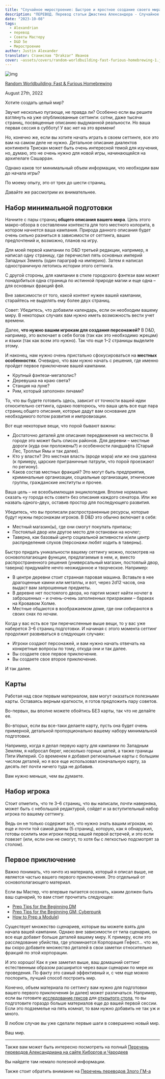 ```yaml
---
title: "Случайное миростроение: Быстрое и яростное создание своего мира"
description: "ПЕРЕВОД. Перевод статьи Джастина Александера - Случайное миростроение: Быстрое и яростное создание своего мира. Статья из цикла Случайное миростроение - в которой изложены минимальные основы миростроения и необходимые ресурсы #Alexandrian #перевод #gmtips #dnd5e #worldbuilding"
date: "2023-10-08"
tags:
  - Alexandrian
  - перевод
  - Советы Мастеру
  - D&D 5e
  - Миростроение
author: Justin Alexander
translator: Станислав "Drakzar" Иванов
cover: ~assets/covers/random-worldbuilding-fast-furious-homebrewing-1.jpg
---
```


![img](/images/random-worldbuilding-fast-furious-homebrewing-1.jpg)

[Random Worldbuilding: Fast & Furious Homebrewing](https://thealexandrian.net/wordpress/48367/roleplaying-games/random-worldbuilding-fast-furious-homebrewing)

August 27th, 2022

Хотите создать целый мир?

Звучит несколько пугающе, не правда ли? Особенно если вы решите взглянуть на уже опубликованные сеттинги: сотни, даже тысячи страниц, посвященные описанию выдуманной реальности. Но ваша первая сессия в субботу! У вас нет на это времени!

Но, конечно же, если вы хотите начать играть в своем сеттинге, все это вам на самом деле не нужно. Детальное описание диалектов континента Трискан может быть очень интересной темой для изучения, но, думаю, это не очень нужно для новой игры, начинающейся на архипелаге Сашарран.

Однако каков тот минимальный объем информации, что необходим вам до начала игры?

По моему опыту, это от трех до шести страниц.

Давайте же рассмотрим их внимательнее.

## **Набор минимальной подготовки**

Начните с пары страниц **общего описания вашего мира**. Цель этого макро-обзора в составлении контекста для того местного колорита, в котором начнется ваша кампания. Природа данного описания будет очень сильно разниться в зависимости от сеттинга, ваших предпочтений и, возможно, планов на игру.

Для моей первой кампании по D&D третьей редакции, например, я написал одну страницу, где перечислил пять основных империй Западных Земель (один параграф на империю). Затем я написал одностраничную летопись истории этого сеттинга.

С другой стороны, для кампании в стиле городского фэнтези вам может понадобиться одна страница по истинной природе магии и еще одна – для основных фракций фей.

Вне зависимости от того, какой контент нужен вашей кампании, старайтесь не выделять ему более двух страниц.

Совет: Убедитесь, что добавили календарь, если он необходим вашему миру. В некоторых случаях вам нужно иметь возможность вести учет времени.

Далее, **что нужно вашим игрокам для создания персонажей?** В D&D, например, это включает в себя богов (так как это необходимо жрецам) и языки (так как всем это нужно). Так что еще 1–2 страницы выделите этому.

И наконец, нам нужно очень пристально сфокусироваться на **местных особенностях**. Очевидно, что вам нужно начать с решения, где именно пройдет первое приключение вашей кампании.

- Крупный фэнтези-мегаполис?
- Деревушка на краю света?
- Станция на луне?
- Рим, который заполонен личами?

То, что вы будете готовить здесь, зависит от точности вашей идеи относительно сеттинга, однако повторюсь, что ваша цель все еще пара страниц общего описания, которые дадут вам основание для необходимого потом развития и импровизации.

Вот еще некоторые вещи, что порой бывают важны:

- Достаточно деталей для описания передвижения на местности. В городе это может быть список районов. Для деревни – местные дороги (куда они проложены?) и особенности ландшафта (Старый Лес, Тролльи Ямы и так далее).
- Кто у власти? Это местная власть (вроде мэра) или же она удалена (к примеру, царские приграничные патрули, что порой проезжают по региону).
- Каков состав местных фракций? Это могут быть предприятия, криминальные организации, социальные организации, этнические группы, гражданские институты и прочее.

Ваша цель – не всеобъемлющая энциклопедия. Вполне нормально сказать «у города есть совет» без описания каждого сенатора. Или же назвать одного-двух, оставив простор для последующего развития.

Убедитесь, что вы прописали распространенные ресурсы, которые будут нужны персонажам игроков. В D&D это обычно включает в себя:

- Местный магазин(ы), где они смогут покупать припасы;
- Постоялый двор или другое место для остановки на ночлег;
- Таверна, как базовый центр социальной активности и/или центр распределения слухов (персонажи любят ходить в таверны).

Быстро придать уникальности вашему сеттингу можно, посмотрев на основополагающие функции, предлагаемые в нем, и, вместо распространенного решения (универсальный магазин, постоялый двор, таверна) придумайте нечто неожиданное и творческое. Например:

- В центре деревни стоит странная паровая машина. Вставьте в нее драгоценные камни или металлы, и вот, через 2d12 часов, она выдаст вам запрошенные предметы.
- В деревне нет постоялого двора, но партия может найти ночлег в заброшенных – и очень-очень заполненных призраками – бараках на Кровавом Холме.
- Местные общаются в воображаемом доме, где они собираются в своих снах по ночам.

Когда у вас есть все три перечисленные выше вещи, то у вас уже наберется 3–6 страниц подготовки. И начиная с этого момента сеттинг продолжит развиваться в следующих случаях:

- Игроки создают персонажей, и вам нужно начать отвечать на конкретные вопросы по тому, откуда они и так далее.
- Вы создаете свое первое приключение.
- Вы создаете свое второе приключение.

И так далее.

## **Карты**

Работая над свои первым материалом, вам могут оказаться полезными карты. Оставаясь верным краткости, я готов предложить пару советов.

Во-первых, вы вполне можете обойтись БЕЗ карты, так что не делайте ее.

Во-вторых, если вы все-таки делаете карту, пусть она будет очень примерной, детальной пропорционально вашему набору минимальной подготовки.

Например, когда я делал первую карту для кампании по Западным Землям, я набросал берег, несколько горных цепей, а также границы Пяти Империй. Со временем я добавил региональные карты с большим числом деталей, но я все еще использовал изначальную карту, за десять лет почти ничего туда не добавив.

Вам нужно меньше, чем вы думаете.

## **Набор игрока**

Стоит отметить, что те 3–6 страниц, что вы написали, почти наверняка, может быть с небольшой редактурой, сойдет и за вступительный набор игрока по вашему сеттингу.

Ведь он не только содержит все, что нужно знать вашим игрокам, но еще и почти той самой длины (5 страниц), которую, как я обнаружил, готовы осилить мои игроки перед нашей первой встречей, и это если повезет (или, если они не смогут, то хотя бы с легкостью подсмотрят за столом).

## **Первое приключение**

Важно понимать, что ничто из материала, который я описал выше, не является частью вашего первого приключения. Это отдельный от основополагающего материал.

Если вы Мастер, что впервые пытается осознать, каким должен быть ваш сценарий, то вам стоит прочитать следующее:

- [Prep Tips for the Beginning DM](https://thealexandrian.net/wordpress/25696/roleplaying-games/thought-of-the-day-prep-tips-for-the-beginning-dm)
- [Prep Tips for the Beginning GM: Cyberpunk](https://thealexandrian.net/wordpress/43391/roleplaying-games/prep-tips-for-the-beginning-gm-cyberpunk)
- [How to Prep a Module](/translations/alexandrian-how-to-prepare-module-1))

Существует множество сценариев, которые вы можете взять для начала вашей кампании. Однако вне зависимости от типа сценария, он все еще добавит больше деталей вашему миру. К примеру, если это расследование убийства, где упоминается Корпорация Гефест… что же, вы скоро добавите множество деталей в свои заметки относительно фракций по этой корпорации.

И это хорошо! Как я уже заметил выше, ваш домашний сеттинг естественным образом расширится через ваши сценарии по мере их проведения. По факту это самый эффективный и, с чем еще можно поспорить, лучший способ построить мир.

Конечно, объем материала по сеттингу вам нужно для подготовки вашего первого приключения (и далее) может различаться. Например, если вы готовите [исследование гексов](/translations/alexandrian-hexcrawl-5e-1) для [открытого стола](https://thealexandrian.net/wordpress/38643/roleplaying-games/open-table-manifesto), то вы подготовите гораздо больше материалов еще до вашей первой сессии. Если это подземелье на пять комнат, то вам нужно добавить не так уж и много.

В любом случае вы уже сделали первые шаги в совершенно новый мир.

Ваш мир.

---

Также вам может быть интересно посмотреть на полный
[Перечень переводов Александриана на сайте Киборгов и Чародеев](/posts/translations/alexandrian-index)

Вы найдете там немало полезной информации.

Также стоит обратить внимание на [Перечень переводов Злого ГМ-а](/posts/translations/angrygm-index)
